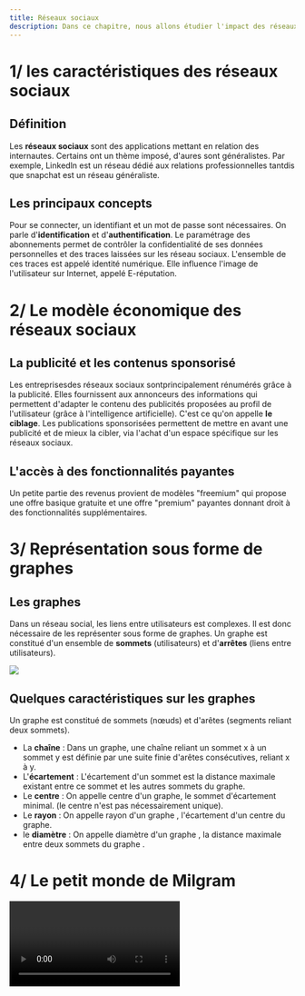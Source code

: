 ```yaml
---
title: Réseaux sociaux
description: Dans ce chapitre, nous allons étudier l'impact des réseaux sociaux sur notre monde actuel et le modéliser selon le principe des graphes orientés.
---
```


# 1/ les caractéristiques des réseaux sociaux

## Définition

Les **réseaux sociaux** sont des applications mettant en relation des internautes. Certains ont un thème imposé, d'aures sont généralistes. Par exemple, Linkedln est un réseau dédié aux relations professionnelles tantdis que snapchat est un réseau généraliste.

## Les principaux concepts

Pour se connecter, un identifiant et un mot de passe sont nécessaires. On parle d'**identification** et d'**authentification**. Le paramétrage des abonnements permet de contrôler la confidentialité de ses données personnelles et des traces laissées sur les réseau sociaux. L'ensemble de ces traces est appelé identité numérique. Elle influence l'image de l'utilisateur sur Internet, appelé E-réputation.

# 2/ Le modèle économique des réseaux sociaux

## La publicité et les contenus sponsorisé

Les entreprisesdes réseaux sociaux sontprincipalement rénumérés grâce à la publicité. Elles fournissent aux annonceurs des informations qui permettent d'adapter le contenu des publicités proposées au profil de l'utilisateur (grâce à l'intelligence artificielle). C'est ce qu'on appelle **le ciblage**. Les publications sponsorisées permettent de mettre en avant une publicité et de mieux la cibler, via l'achat d'un espace spécifique sur les réseaux sociaux.

## L'accès à des fonctionnalités payantes

Un petite partie des revenus provient de modèles "freemium" qui propose une offre basique gratuite et une offre "premium" payantes donnant droit à des fonctionnalités supplémentaires.

# 3/ Représentation sous forme de graphes

## Les graphes

Dans un réseau social, les liens entre utilisateurs est complexes. Il est donc nécessaire de les représenter sous forme de graphes. Un graphe est constitué d'un ensemble de **sommets** (utilisateurs) et d'**arrêtes** (liens entre utilisateurs).

<Image src="https://i.imgur.com/VrZcFyx.png" width={500} height={500} />

## Quelques caractéristiques sur les graphes

Un graphe est constitué de sommets (nœuds) et d'arêtes (segments reliant deux sommets).

-   La **chaîne** : Dans un graphe, une chaîne reliant un sommet x à un sommet y est définie par une suite finie d'arêtes consécutives, reliant x à y.
-   L'**écartement** : L'écartement d'un sommet est la distance maximale existant entre ce sommet et les autres sommets du graphe.
-   Le **centre** : On appelle centre d'un graphe, le sommet d'écartement minimal. (le centre n'est pas nécessairement unique).
-   Le **rayon** : On appelle rayon d'un graphe , l'écartement d'un centre du graphe.
-   le **diamètre** : On appelle diamètre d'un graphe , la distance maximale entre deux sommets du graphe .

# 4/ Le petit monde de Milgram

<Video id="gOiIQ0qGiCc" />
